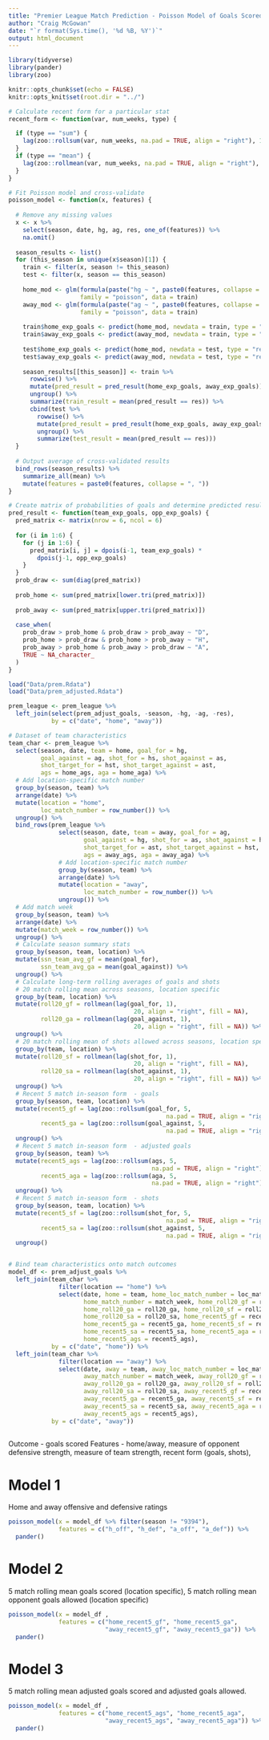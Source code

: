 ```yaml
---
title: "Premier League Match Prediction - Poisson Model of Goals Scored"
author: "Craig McGowan"
date: "`r format(Sys.time(), '%d %B, %Y')`"
output: html_document
---
```


```r
library(tidyverse)
library(pander)
library(zoo)

knitr::opts_chunk$set(echo = FALSE)
knitr::opts_knit$set(root.dir = "../")
```

```r

# Calculate recent form for a particular stat
recent_form <- function(var, num_weeks, type) {

  if (type == "sum") {
    lag(zoo::rollsum(var, num_weeks, na.pad = TRUE, align = "right"), 1)
  }
  if (type == "mean") {
    lag(zoo::rollmean(var, num_weeks, na.pad = TRUE, align = "right"), 1)
  }
}

# Fit Poisson model and cross-validate
poisson_model <- function(x, features) { 
 
  # Remove any missing values
  x <- x %>%
    select(season, date, hg, ag, res, one_of(features)) %>%
    na.omit()
  
  season_results <- list()
  for (this_season in unique(x$season)[1]) {
    train <- filter(x, season != this_season)
    test <- filter(x, season == this_season)
 
    home_mod <- glm(formula(paste("hg ~ ", paste0(features, collapse = " + "))),
                    family = "poisson", data = train)
    away_mod <- glm(formula(paste("ag ~ ", paste0(features, collapse = " + "))),
                    family = "poisson", data = train)
    
    train$home_exp_goals <- predict(home_mod, newdata = train, type = "response")
    train$away_exp_goals <- predict(away_mod, newdata = train, type = "response")
    
    test$home_exp_goals <- predict(home_mod, newdata = test, type = "response")
    test$away_exp_goals <- predict(away_mod, newdata = test, type = "response")
    
    season_results[[this_season]] <- train %>%
      rowwise() %>%
      mutate(pred_result = pred_result(home_exp_goals, away_exp_goals)) %>%
      ungroup() %>%
      summarize(train_result = mean(pred_result == res)) %>%
      cbind(test %>%
        rowwise() %>%
        mutate(pred_result = pred_result(home_exp_goals, away_exp_goals)) %>%
        ungroup() %>%
        summarize(test_result = mean(pred_result == res)))
  }
  
  # Output average of cross-validated results
  bind_rows(season_results) %>%
    summarize_all(mean) %>%
    mutate(features = paste0(features, collapse = ", "))
}

# Create matrix of probabilities of goals and determine predicted result
pred_result <- function(team_exp_goals, opp_exp_goals) {
  pred_matrix <- matrix(nrow = 6, ncol = 6)
  
  for (i in 1:6) {
    for (j in 1:6) {
      pred_matrix[i, j] = dpois(i-1, team_exp_goals) * 
        dpois(j-1, opp_exp_goals)
    }
  }
  prob_draw <- sum(diag(pred_matrix))
  
  prob_home <- sum(pred_matrix[lower.tri(pred_matrix)])
  
  prob_away <- sum(pred_matrix[upper.tri(pred_matrix)])
  
  case_when(
    prob_draw > prob_home & prob_draw > prob_away ~ "D",
    prob_home > prob_draw & prob_home > prob_away ~ "H",
    prob_away > prob_home & prob_away > prob_draw ~ "A",
    TRUE ~ NA_character_
  )
}
```


```r
load("Data/prem.Rdata")
load("Data/prem_adjusted.Rdata")

prem_league <- prem_league %>%
  left_join(select(prem_adjust_goals, -season, -hg, -ag, -res),
            by = c("date", "home", "away"))

# Dataset of team characteristics
team_char <- prem_league %>%
  select(season, date, team = home, goal_for = hg, 
         goal_against = ag, shot_for = hs, shot_against = as,
         shot_target_for = hst, shot_target_against = ast,
         ags = home_ags, aga = home_aga) %>%
  # Add location-specific match number
  group_by(season, team) %>%
  arrange(date) %>%
  mutate(location = "home",
         loc_match_number = row_number()) %>%
  ungroup() %>%
  bind_rows(prem_league %>%
              select(season, date, team = away, goal_for = ag, 
                     goal_against = hg, shot_for = as, shot_against = hs,
                     shot_target_for = ast, shot_target_against = hst,
                     ags = away_ags, aga = away_aga) %>%
              # Add location-specific match number
              group_by(season, team) %>%
              arrange(date) %>%
              mutate(location = "away",
                     loc_match_number = row_number()) %>%
              ungroup()) %>%
  # Add match week
  group_by(season, team) %>%
  arrange(date) %>%
  mutate(match_week = row_number()) %>%
  ungroup() %>%
  # Calculate season summary stats
  group_by(season, team, location) %>%
  mutate(ssn_team_avg_gf = mean(goal_for),
         ssn_team_avg_ga = mean(goal_against)) %>%
  ungroup() %>%
  # Calculate long-term rolling averages of goals and shots
  # 20 match rolling mean across seasons, location specific
  group_by(team, location) %>%
  mutate(roll20_gf = rollmean(lag(goal_for, 1), 
                                   20, align = "right", fill = NA),
         roll20_ga = rollmean(lag(goal_against, 1),
                                   20, align = "right", fill = NA)) %>%
  ungroup() %>%
  # 20 match rolling mean of shots allowed across seasons, location specific
  group_by(team, location) %>%
  mutate(roll20_sf = rollmean(lag(shot_for, 1), 
                                   20, align = "right", fill = NA),
         roll20_sa = rollmean(lag(shot_against, 1),
                                   20, align = "right", fill = NA)) %>%
  ungroup() %>%
  # Recent 5 match in-season form  - goals
  group_by(season, team, location) %>%
  mutate(recent5_gf = lag(zoo::rollsum(goal_for, 5, 
                                            na.pad = TRUE, align = "right"), 1),
         recent5_ga = lag(zoo::rollsum(goal_against, 5, 
                                            na.pad = TRUE, align = "right"), 1)) %>%
  ungroup() %>%
  # Recent 5 match in-season form  - adjusted goals
  group_by(season, team) %>%
  mutate(recent5_ags = lag(zoo::rollsum(ags, 5,
                                        na.pad = TRUE, align = "right"), 1),
         recent5_aga = lag(zoo::rollsum(aga, 5,
                                        na.pad = TRUE, align = "right"), 1)) %>%
  ungroup() %>%
  # Recent 5 match in-season form  - shots
  group_by(season, team, location) %>%
  mutate(recent5_sf = lag(zoo::rollsum(shot_for, 5, 
                                            na.pad = TRUE, align = "right"), 1),
         recent5_sa = lag(zoo::rollsum(shot_against, 5, 
                                            na.pad = TRUE, align = "right"), 1)) %>%
  ungroup()


# Bind team characteristics onto match outcomes
model_df <- prem_adjust_goals %>%
  left_join(team_char %>%
              filter(location == "home") %>%
              select(date, home = team, home_loc_match_number = loc_match_number,
                     home_match_number = match_week, home_roll20_gf = roll20_gf,
                     home_roll20_ga = roll20_ga, home_roll20_sf = roll20_sf,
                     home_roll20_sa = roll20_sa, home_recent5_gf = recent5_gf,
                     home_recent5_ga = recent5_ga, home_recent5_sf = recent5_sf,
                     home_recent5_sa = recent5_sa, home_recent5_aga = recent5_aga,
                     home_recent5_ags = recent5_ags),
            by = c("date", "home")) %>%
  left_join(team_char %>%
              filter(location == "away") %>%
              select(date, away = team, away_loc_match_number = loc_match_number,
                     away_match_number = match_week, away_roll20_gf = roll20_gf,
                     away_roll20_ga = roll20_ga, away_roll20_sf = roll20_sf,
                     away_roll20_sa = roll20_sa, away_recent5_gf = recent5_gf,
                     away_recent5_ga = recent5_ga, away_recent5_sf = recent5_sf,
                     away_recent5_sa = recent5_sa, away_recent5_aga = recent5_aga,
                     away_recent5_ags = recent5_ags),
            by = c("date", "away"))
  
```

Outcome - goals scored
Features - home/away, measure of opponent defensive strength, measure of team strength,
  recent form (goals, shots),


# Model 1
Home and away offensive and defensive ratings
```r
poisson_model(x = model_df %>% filter(season != "9394"), 
              features = c("h_off", "h_def", "a_off", "a_def")) %>%
  pander()
```

# Model 2
5 match rolling mean goals scored (location specific), 5 match rolling mean opponent goals allowed (location specific)
```r
poisson_model(x = model_df ,
              features = c("home_recent5_gf", "home_recent5_ga",
                           "away_recent5_gf", "away_recent5_ga")) %>%
  pander()
```

# Model 3
5 match rolling mean adjusted goals scored and adjusted goals allowed.
```r
poisson_model(x = model_df ,
              features = c("home_recent5_ags", "home_recent5_aga",
                           "away_recent5_ags", "away_recent5_aga")) %>%
  pander()
```